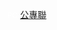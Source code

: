 <span style="height:{{{1|20px}}}; width:{{{1|20px}}};text-align:center; font-size:85%; color:#FFFFFF; display:inline-block; background:{{Party meta/color/公共專業聯盟}}; border-radius:50%">PC</span>&nbsp;[[公共專業聯盟|公專聯]]<noinclude>
{{Documentation}}
[[Category:香港政党标示模板|{{PAGENAME}}]]
</noinclude>